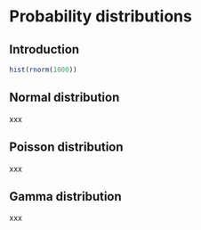 # Probability distributions {#distributions}

## Introduction

```r
hist(rnorm(1000))
```


## Normal distribution
xxx

## Poisson distribution
xxx

## Gamma distribution
xxx


